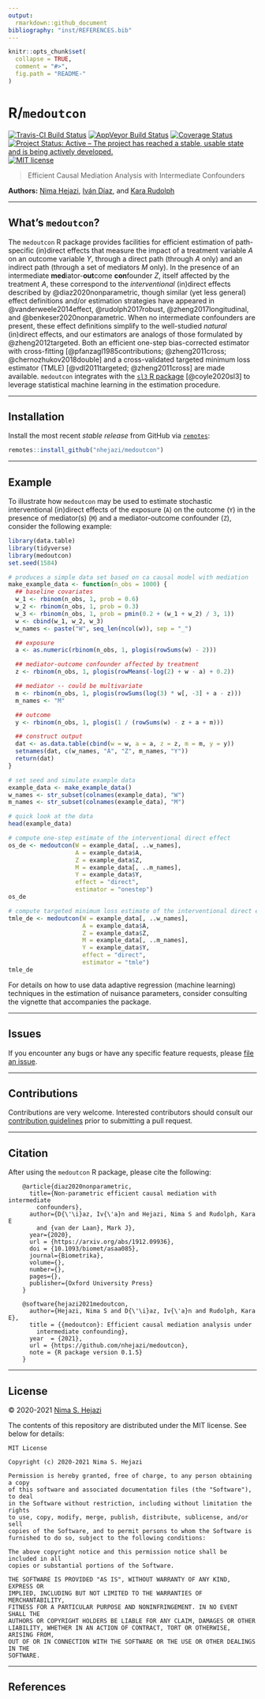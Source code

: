 ```yaml
---
output:
  rmarkdown::github_document
bibliography: "inst/REFERENCES.bib"
---
```


<!-- README.md is generated from README.Rmd. Please edit that file -->

```r
knitr::opts_chunk$set(
  collapse = TRUE,
  comment = "#>",
  fig.path = "README-"
)
```

# R/`medoutcon`

[![Travis-CI Build Status](https://travis-ci.com/nhejazi/medoutcon.svg?branch=master)](https://travis-ci.com/nhejazi/medoutcon)
[![AppVeyor Build  Status](https://ci.appveyor.com/api/projects/status/github/nhejazi/medoutcon?branch=master&svg=true)](https://ci.appveyor.com/project/nhejazi/medoutcon)
[![Coverage Status](https://img.shields.io/codecov/c/github/nhejazi/medoutcon/master.svg)](https://codecov.io/github/nhejazi/medoutcon?branch=master)
[![Project Status: Active – The project has reached a stable, usable state and is being actively developed.](https://www.repostatus.org/badges/latest/active.svg)](https://www.repostatus.org/#active)
[![MIT license](http://img.shields.io/badge/license-MIT-brightgreen.svg)](http://opensource.org/licenses/MIT)

> Efficient Causal Mediation Analysis with Intermediate Confounders

__Authors:__ [Nima Hejazi](https://nimahejazi.org), [Iván
Díaz](https://idiaz.xyz), and [Kara
Rudolph](https://kararudolph.github.io/)

---

## What's `medoutcon`?

The `medoutcon` R package provides facilities for efficient estimation of
path-specific (in)direct effects that measure the impact of a treatment variable
$A$ on an outcome variable $Y$, through a direct path (through $A$ only) and an
indirect path (through a set of mediators $M$ only). In the presence of an
intermediate <b>med</b>iator-<b>out</b>come <b>con</b>founder $Z$, itself
affected by the treatment $A$, these correspond to the _interventional_
(in)direct effects described by @diaz2020nonparametric, though similar (yet less
general) effect definitions and/or estimation strategies have appeared in
@vanderweele2014effect, @rudolph2017robust, @zheng2017longitudinal, and
@benkeser2020nonparametric. When no intermediate confounders are present, these
effect definitions simplify to the well-studied _natural_ (in)direct effects,
and our estimators are analogs of those formulated by @zheng2012targeted.  Both
an efficient one-step bias-corrected estimator with cross-fitting
[@pfanzagl1985contributions; @zheng2011cross; @chernozhukov2018double] and a
cross-validated targeted minimum loss estimator (TMLE) [@vdl2011targeted;
@zheng2011cross] are made available. `medoutcon` integrates with the [`sl3` R
package](https://github.com/tlverse/sl3) [@coyle2020sl3] to leverage statistical
machine learning in the estimation procedure.

---

## Installation

Install the most recent _stable release_ from GitHub via
[`remotes`](https://CRAN.R-project.org/package=remotes):

```r
remotes::install_github("nhejazi/medoutcon")
```

---

## Example

To illustrate how `medoutcon` may be used to estimate stochastic interventional
(in)direct effects of the exposure (`A`) on the outcome (`Y`) in the presence of
mediator(s) (`M`) and a mediator-outcome confounder (`Z`), consider the
following example:

```r
library(data.table)
library(tidyverse)
library(medoutcon)
set.seed(1584)

# produces a simple data set based on ca causal model with mediation
make_example_data <- function(n_obs = 1000) {
  ## baseline covariates
  w_1 <- rbinom(n_obs, 1, prob = 0.6)
  w_2 <- rbinom(n_obs, 1, prob = 0.3)
  w_3 <- rbinom(n_obs, 1, prob = pmin(0.2 + (w_1 + w_2) / 3, 1))
  w <- cbind(w_1, w_2, w_3)
  w_names <- paste("W", seq_len(ncol(w)), sep = "_")

  ## exposure
  a <- as.numeric(rbinom(n_obs, 1, plogis(rowSums(w) - 2)))

  ## mediator-outcome confounder affected by treatment
  z <- rbinom(n_obs, 1, plogis(rowMeans(-log(2) + w - a) + 0.2))

  ## mediator -- could be multivariate
  m <- rbinom(n_obs, 1, plogis(rowSums(log(3) * w[, -3] + a - z)))
  m_names <- "M"

  ## outcome
  y <- rbinom(n_obs, 1, plogis(1 / (rowSums(w) - z + a + m)))

  ## construct output
  dat <- as.data.table(cbind(w = w, a = a, z = z, m = m, y = y))
  setnames(dat, c(w_names, "A", "Z", m_names, "Y"))
  return(dat)
}

# set seed and simulate example data
example_data <- make_example_data()
w_names <- str_subset(colnames(example_data), "W")
m_names <- str_subset(colnames(example_data), "M")

# quick look at the data
head(example_data)

# compute one-step estimate of the interventional direct effect
os_de <- medoutcon(W = example_data[, ..w_names],
                   A = example_data$A,
                   Z = example_data$Z,
                   M = example_data[, ..m_names],
                   Y = example_data$Y,
                   effect = "direct",
                   estimator = "onestep")
os_de

# compute targeted minimum loss estimate of the interventional direct effect
tmle_de <- medoutcon(W = example_data[, ..w_names],
                     A = example_data$A,
                     Z = example_data$Z,
                     M = example_data[, ..m_names],
                     Y = example_data$Y,
                     effect = "direct",
                     estimator = "tmle")
tmle_de
```

For details on how to use data adaptive regression (machine learning) techniques
in the estimation of nuisance parameters, consider consulting the vignette that
accompanies the package.

---

## Issues

If you encounter any bugs or have any specific feature requests, please [file an
issue](https://github.com/nhejazi/medoutcon/issues).

---

## Contributions

Contributions are very welcome. Interested contributors should consult our
[contribution
guidelines](https://github.com/nhejazi/medoutcon/blob/master/CONTRIBUTING.md)
prior to submitting a pull request.

---

## Citation

After using the `medoutcon` R package, please cite the following:

        @article{diaz2020nonparametric,
          title={Non-parametric efficient causal mediation with intermediate
            confounders},
          author={D{\'\i}az, Iv{\'a}n and Hejazi, Nima S and Rudolph, Kara E
            and {van der Laan}, Mark J},
          year={2020},
          url = {https://arxiv.org/abs/1912.09936},
          doi = {10.1093/biomet/asaa085},
          journal={Biometrika},
          volume={},
          number={},
          pages={},
          publisher={Oxford University Press}
        }

        @software{hejazi2021medoutcon,
          author={Hejazi, Nima S and D{\'\i}az, Iv{\'a}n and Rudolph, Kara E},
          title = {{medoutcon}: Efficient causal mediation analysis under
            intermediate confounding},
          year  = {2021},
          url = {https://github.com/nhejazi/medoutcon},
          note = {R package version 0.1.5}
        }

---

## License

&copy; 2020-2021 [Nima S. Hejazi](https://nimahejazi.org)

The contents of this repository are distributed under the MIT license. See below
for details:
```
MIT License

Copyright (c) 2020-2021 Nima S. Hejazi

Permission is hereby granted, free of charge, to any person obtaining a copy
of this software and associated documentation files (the "Software"), to deal
in the Software without restriction, including without limitation the rights
to use, copy, modify, merge, publish, distribute, sublicense, and/or sell
copies of the Software, and to permit persons to whom the Software is
furnished to do so, subject to the following conditions:

The above copyright notice and this permission notice shall be included in all
copies or substantial portions of the Software.

THE SOFTWARE IS PROVIDED "AS IS", WITHOUT WARRANTY OF ANY KIND, EXPRESS OR
IMPLIED, INCLUDING BUT NOT LIMITED TO THE WARRANTIES OF MERCHANTABILITY,
FITNESS FOR A PARTICULAR PURPOSE AND NONINFRINGEMENT. IN NO EVENT SHALL THE
AUTHORS OR COPYRIGHT HOLDERS BE LIABLE FOR ANY CLAIM, DAMAGES OR OTHER
LIABILITY, WHETHER IN AN ACTION OF CONTRACT, TORT OR OTHERWISE, ARISING FROM,
OUT OF OR IN CONNECTION WITH THE SOFTWARE OR THE USE OR OTHER DEALINGS IN THE
SOFTWARE.
```

---

## References

